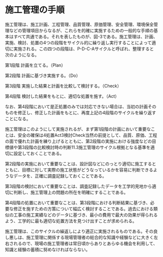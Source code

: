 
# 施工管理の手順

施工管理は、施工計画、工程管理、品質管理、原価管理、安全管理、環境保全管理などの管理項目からなるが、これらを的確に実施するための一般的な手順の基本はすべて共通である。それを表したものが、図-3である。施工管理は、計画、実施、検討、処置の4つの段階をサイクル的に繰り返し実行することによって適切に実施される。この四つの段階は、P-D-C-Aサイクルと呼ばれ、整理すると次のようになる。

第1段階 計画を立てる。（Plan）

第2段階 計画に基づき実施する。（Do）

第3段階 実施した結果と計画を比較して検討する。（Check）

第4段階 検討した結果をもとに、適切な処置を施す。（Act）

なお、第4段階において是正処置のみでは対応できない場合は、当初の計画そのものを修正し、修正した計画をもとに、再度上記の4段階のサイクルを繰り返すことになる。

施工管理はこのようにして実施されるが、まず第1段階の計画において重要なことは、安全の確保は4処置Act3検討Check当然の前提として、品質、原価、工程の面で優れた計画を練り上げるとともに、第2段階の実施における強度などの目標値や第3段階の比較検討時の判断11.3施工管理のサイクル根拠となる基準を適切に設定しておくことである。

第2段階の実施において重要なことは、設計図などにのっとり適切に施工するとともに、目標に対して実際の施工状態がどうなっているかを容易に判断できるようなデータを、正確に調査記録しておくことである。

第3段階の検討において重要なことは、調査記録したデータを工学的見地から適切に判断し、施工管理上の問題の所在を明確にすることである。

第4段階の処置において重要なことは、第3段階における判断結果に基づき、必要な修正を施すための方策について幅広く検討することである。過去における類似の工事の施工実績などのデータに基づき、最小の費用で最大の効果が得られるよう、工学的に最も適切な処置方法を見つけ出すことが求められる。

施工管理は、このサイクルの繰返しにより適正に実施されるものである。その良し悪しは、施工管理に関係する現場管理者の総合的な知識や経験などに大きく左右されるので、現場の施工管理者は常日頃からありとあらゆる機会を利用して、知識と経験の蓄積に努めなければならない。

<Figure 
  title="図-3:施工管理のサイクル" 
  url="/images/construction-management/overview/0103.jpg"
  size={5}
/>
